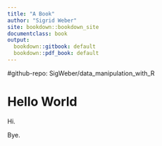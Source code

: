 ---
title: "A Book"
author: "Sigrid Weber"
site: bookdown::bookdown_site
documentclass: book
output:
  bookdown::gitbook: default
  bookdown::pdf_book: default
---
#github-repo: SigWeber/data_manipulation_with_R

# Hello World

Hi.

Bye.

<!-- If you need PDF output, uncomment bookdown::pdf_book above in YAML. You will need a LaTeX installation, e.g., https://yihui.name/tinytex/ -->
